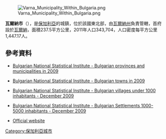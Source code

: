 [[Image:Varna_Municipality_Within_Bulgaria.png|right]]

{{Coord|43|11|N|27|52|E|display=title}}

'''瓦爾納市'''（{{lang-bg|Варна}}），是[[保加利亞|保加利亞]]的城鎮，位於該國東北部，由[[瓦爾納州|瓦爾納州]]負責管轄，首府設於[[瓦爾納|瓦爾納]]，面積237.5平方公里，2011年人口343,704，人口密度每平方公里1,447.17人。

==參考資料==
*{{en icon}} [http://www.nsi.bg/otrasalen.php?otr=53&a1=1583&a2=1584&a3=1585#cont Bulgarian National Statistical Institute - Bulgarian provinces and municipalities in 2009] {{Wayback|url=http://www.nsi.bg/otrasalen.php?otr=53&a1=1583&a2=1584&a3=1585#cont |date=20101113165626 }}
*{{en icon}} [http://www.nsi.bg/otrasalen.php?otr=53&a1=1583&a2=1584&a3=1588#cont Bulgarian National Statistical Institute - Bulgarian towns in 2009] {{Wayback|url=http://www.nsi.bg/otrasalen.php?otr=53&a1=1583&a2=1584&a3=1588#cont |date=20101113165731 }}
*{{en icon}} [http://www.nsi.bg/nrnm/index.php?ezik=en&f=8&s=1&date=29.12.2010&e=1&s1=4&c1=2&a1=1000&c=0 Bulgarian National Statistical Institute - Bulgarian villages under 1000 inhabitants - December 2009] {{Wayback|url=http://www.nsi.bg/nrnm/index.php?ezik=en&f=8&s=1&date=29.12.2010&e=1&s1=4&c1=2&a1=1000&c=0 |date=20171110031811 }}
*{{en icon}} [http://www.nsi.bg/nrnm/index.php?ezik=en&f=8&s=1&date=29.12.2010&e=1&s1=4&c1=3&a1=1000&c=1&s2=4&c2=2&a2=5000 Bulgarian National Statistical Institute - Bulgarian Settlements 1000-5000 inhabitants - December 2009] {{Wayback|url=http://www.nsi.bg/nrnm/index.php?ezik=en&f=8&s=1&date=29.12.2010&e=1&s1=4&c1=3&a1=1000&c=1&s2=4&c2=2&a2=5000 |date=20171110031803 }}
*[http://www.varna.bg/ Official website] {{Wayback|url=http://www.varna.bg/ |date=20110211054849 }} {{bg icon}}

{{Bulgaria-geo-stub}}
[[Category:保加利亞城市|Category:保加利亞城市]]